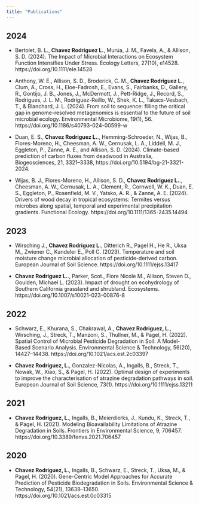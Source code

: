 ```yaml
---
title: "Publications"
---
```


## 2024

- Bertolet, B. L., **Chavez Rodriguez L.**, Murúa, J. M., Favela, A., & Allison, S. D. (2024). The Impact of Microbial Interactions on Ecosystem Function Intensifies Under Stress. Ecology Letters, 27(10), e14528. https://doi.org/10.1111/ele.14528

- Anthony, W. E., Allison, S. D., Broderick, C. M., **Chavez Rodriguez L.**, Clum, A., Cross, H., Eloe-Fadrosh, E., Evans, S., Fairbanks, D., Gallery, R., Gontijo, J. B., Jones, J., McDermott, J., Pett-Ridge, J., Record, S., Rodrigues, J. L. M., Rodriguez-Reillo, W., Shek, K. L., Takacs-Vesbach, T., & Blanchard, J. L. (2024). From soil to sequence: filling the critical gap in genome-resolved metagenomics is essential to the future of soil microbial ecology. Environmental Microbiome, 19(1), 56. https://doi.org/10.1186/s40793-024-00599-w

- Duan, E. S., **Chavez Rodriguez L.**., Hemming-Schroeder, N., Wijas, B., Flores-Moreno, H., Cheesman, A. W., Cernusak, L. A., Liddell, M. J., Eggleton, P., Zanne, A. E., and Allison, S. D. (2024). Climate-based prediction of carbon fluxes from deadwood in Australia, Biogeosciences, 21, 3321–3338, https://doi.org/10.5194/bg-21-3321-2024.

- Wijas, B. J., Flores-Moreno, H., Allison, S. D., **Chavez Rodriguez L.**., Cheesman, A. W., Cernusak, L. A., Clement, R., Cornwell, W. K., Duan, E. S., Eggleton, P., Rosenfield, M. V., Yatsko, A. R., & Zanne, A. E. (2024). Drivers of wood decay in tropical ecosystems: Termites versus microbes along spatial, temporal and experimental precipitation gradients. Functional Ecology. https://doi.org/10.1111/1365-2435.14494

## 2023

- Wirsching J., **Chavez Rodriguez L.**, Ditterich R., Pagel H., He R., Uksa M., Zwiener C., Kandeler E., Poll C. (2023). Temperature and soil moisture change microbial allocation of pesticide-derived carbon. European Journal of Soil Science. https://doi.org/10.1111/ejss.13417

- **Chavez Rodriguez L.**., Parker, Scot., Fiore Nicole M., Allison, Steven D., Goulden, Michael L. (2023). Impact of drought on ecohydrology of Southern California grassland and shrubland. Ecosystems. https://doi.org/10.1007/s10021-023-00876-8

## 2022

- Schwarz, E., Khurana, S., Chakrawal, A., **Chavez Rodriguez, L.**, Wirsching, J., Streck, T., Manzoni, S., Thullner, M., & Pagel, H. (2022). Spatial Control of Microbial Pesticide Degradation in Soil: A Model-Based Scenario Analysis. Environmental Science & Technology, 56(20), 14427–14438. https://doi.org/10.1021/acs.est.2c03397

- **Chavez Rodriguez, L.**, Gonzalez-Nicolas, A., Ingalls, B., Streck, T., Nowak, W., Xiao, S., & Pagel, H. (2022). Optimal design of experiments to improve the characterisation of atrazine degradation pathways in soil. European Journal of Soil Science, 73(1). https://doi.org/10.1111/ejss.13211

## 2021

- **Chavez Rodriguez, L.**, Ingalls, B., Meierdierks, J., Kundu, K., Streck, T., & Pagel, H. (2021). Modeling Bioavailability Limitations of Atrazine Degradation in Soils. Frontiers in Environmental Science, 9, 706457. https://doi.org/10.3389/fenvs.2021.706457

## 2020

- **Chavez Rodriguez, L.**, Ingalls, B., Schwarz, E., Streck, T., Uksa, M., & Pagel, H. (2020). Gene-Centric Model Approaches for Accurate Prediction of Pesticide Biodegradation in Soils. Environmental Science & Technology, 54(21), 13638–13650. https://doi.org/10.1021/acs.est.0c03315

